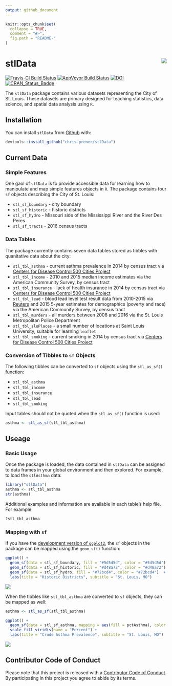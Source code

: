 ```yaml
---
output: github_document
---
```


<!-- README.md is generated from README.Rmd. Please edit that file -->

```r
knitr::opts_chunk$set(
  collapse = TRUE,
  comment = "#>",
  fig.path = "README-"
)
```

# stlData <img src="man/figures/logo.png" align="right" />

[![Travis-CI Build Status](https://travis-ci.org/chris-prener/stlData.svg?branch=master)](https://travis-ci.org/chris-prener/stlData)
[![AppVeyor Build Status](https://ci.appveyor.com/api/projects/status/github/chris-prener/stlData?branch=master&svg=true)](https://ci.appveyor.com/project/chris-prener/stlData)
[![DOI](https://zenodo.org/badge/85344799.svg)](https://zenodo.org/badge/latestdoi/85344799)
[![CRAN_Status_Badge](http://www.r-pkg.org/badges/version/stlData)](https://cran.r-project.org/package=stlData)

The `stlData` package contains various datasets representing the City of St. Louis. These datasets are primary designed for teaching statistics, data science, and spatial data analysis using `R`.

## Installation

You can install `stlData` from [Github](https://github.com/chris-prener/stlData) with:

```r
devtools::install_github("chris-prener/stlData")
```

## Current Data
### Simple Features
One gaol of `stlData` is to provide accessible data for learning how to manipulate and map simple features objects in `R`. The package contains four `sf` objects describing the City of St. Louis:

*   `stl_sf_boundary` - city boundary
*   `stl_sf_historic` - historic districts
*   `stl_sf_hydro` - Missouri side of the Mississippi River and the River Des Peres
*   `stl_sf_tracts` - 2016 census tracts

### Data Tables
The package currently contains seven data tables stored as tibbles with quanitative data about the city:

*   `stl_tbl_asthma` - current asthma prevalence in 2014 by census tract via [Centers for Disease Control 500 Cities Project](https://www.cdc.gov/500cities/)
*   `stl_tbl_income` - 2010 and 2015 median income estimates via the American Community Survey, by census tract
*   `stl_tbl_insurance` - lack of health insurance in 2014 by census tract  via [Centers for Disease Control 500 Cities Project](https://www.cdc.gov/500cities/)
*   `stl_tbl_lead` - blood lead level test result data from 2010-2015 via [Reuters](http://www.reuters.com/investigates/special-report/usa-lead-testing/#interactive-lead) and 2015 5-year estimates for demographics (poverty and race) via the American Community Survey,  by census tract
*   `stl_tbl_murders` - all murders between 2008 and 2016 via the St. Louis Metropolitan Police Department
*   `stl_tbl_sluPlaces` - a small number of locations at Saint Louis University, suitable for learning `leaflet`
*   `stl_tbl_smoking` - current smoking in 2014 by census tract  via [Centers for Disease Control 500 Cities Project](https://www.cdc.gov/500cities/)

### Conversion of Tibbles to `sf` Objects
The following tibbles can be converted to `sf` objects using the `stl_as_sf()` function:

*   `stl_tbl_asthma`
*   `stl_tbl_income`
*   `stl_tbl_insurance`
*   `stl_tbl_lead`
*   `stl_tbl_smoking`

Input tables should not be quoted when the `stl_as_sf()` function is used:

```r
asthma <- stl_as_sf(stl_tbl_asthma)
```

## Useage
### Basic Usage
Once the package is loaded, the data contained in `stlData` can be assigned to data frames in your global environment and then explored. For example, to load the `stlAsthma` data:

```r
library("stlData")
asthma <- stl_tbl_asthma
str(asthma)
```

Additional examples and information are available in each table's help file. For example:

```r
?stl_tbl_asthma
```

### Mapping with `sf`
If you have the [development version of `ggplot2`](https://github.com/tidyverse/ggplot2), the `sf` objects in the package can be mapped using the `geom_sf()` function:

```r
ggplot() + 
  geom_sf(data = stl_sf_boundary, fill = "#5d5d5d", color = "#5d5d5d") +
  geom_sf(data = stl_sf_historic, fill = "#d48a72", color = "#d48a72") +
  geom_sf(data = stl_sf_hydro, fill = "#72bcd4", color = "#72bcd4")  +
  labs(title = "Historic Districts", subtitle = "St. Louis, MO")
```
![](man/figures/refMap.png)

When the tibbles like `stl_tbl_asthma` are converted to `sf` objects, they can be mapped as well:

```r
asthma <- stl_as_sf(stl_tbl_asthma)

ggplot() + 
  geom_sf(data = stl_sf_asthma, mapping = aes(fill = pctAsthma), color = "#5d5d5d") +
  scale_fill_viridis(name = "Percent") +
  labs(title = "Crude Asthma Prevalence", subtitle = "St. Louis, MO")
```
![](man/figures/asthmaMap.png)

## Contributor Code of Conduct
Please note that this project is released with a [Contributor Code of Conduct](CONDUCT.md). By participating in this project you agree to abide by its terms.
